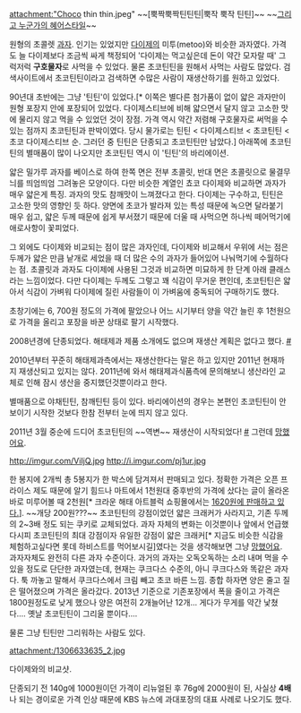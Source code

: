 attachment:"Choco thin thin.jpeg"
~~[뿍짝뿍짝틴틴틴|뿍작 뿍작 틴틴]~~
~~[http://cfile212.uf.daum.net/image/1347DE4E4FC469E30C82F0 그리고 누군가의 혜어스타일]~~

원형의 초콜렛 [[과자]]. 인기는 있었지만 [[다이제]]의 미투(metoo)와 비슷한 과자였다. 가격도 늘 다이제보다 조금씩 싸게 책정되어 '다이제는 먹고싶은데 돈이 약간 모자랄 때' 그럭저럭 '''구호물자'''로 사먹을 수 있었다. 물론 초코틴틴을 원해서 사먹는 사람도 많았다. 검색사이트에서 초코틴틴이라고 검색하면 수많은 사람이 재생산하기를 원하고 있었다.

90년대 초반에는 그냥 '틴틴'이 있었다.[* 이쪽은 별다른 첨가품이 없이 얇은 과자만이 원형 포장지 안에 포장되어 있었다. 다이제스티브에 비해 얇으면서 달지 않고 고소한 맛에 물리지 않고 먹을 수 있었던 것이 장점. 가격 역시 약간 저렴해 구호물자로 써먹을 수 있는 점까지 초코틴틴과 판박이였다. 당시 물가로는 틴틴 < 다이제스티브 < 초코틴틴 <초코 다이제스티브 순. 그러던 중 틴틴은 단종되고 초코틴틴만 남았다.] 아래쪽에 초코틴틴의 별매품이 많이 나오지만 초코틴틴 역시 이 '틴틴'의 바리에이션.

얇은 밀가루 과자를 베이스로 하여 한쪽 면은 전부 초콜릿, 반대 면은 초콜릿으로 물결무늬를 띄엄띄엄 그려놓은 모양이다. 다만 비슷한 계열인 쵸코 다이제와 비교하면 과자가 매우 얇은게 특징. 과자의 맛도 참깨맛이 느껴졌다고 한다. 다이제는 구수하고, 틴틴은 고소한 맛의 영향인 듯 하다. 양면에 초코가 발라져 있는 특성 때문에 녹으면 달라붙기 매우 쉽고, 얇은 두께 때문에 쉽게 부서졌기 때문에 더울 때 사먹으면 하나씩 떼어먹기에 애로사항이 꽃피었다.

그 외에도 다이제와 비교되는 점이 많은 과자인데, 다이제와 비교해서 우위에 서는 점은 두께가 얇은 만큼 낱개로 세었을 때 더 많은 수의 과자가 들어있어 나눠먹기에 수월하다는 점. 초콜릿과 과자도 다이제에 사용된 그것과 비교하면 미묘하게 한 단계 아래 클래스라는 느낌이었다. 다만 다이제는 두께도 그렇고 꽤 식감이 무거운 편인데, 초코틴틴은 얇아서 식감이 가벼워 다이제에 질린 사람들이 이 가벼움에 중독되어 구매하기도 했다.

초창기에는 6, 700원 정도의 가격에 팔았으나 어느 시기부터 양을 약간 늘린 후 1천원으로 가격을 올리고 포장을 바꾼 상태로 팔기 시작했다.

2008년경에 단종되었다. 해태제과 제품 소개에도 없으며 재생산 계획은 없다고 했다. [http://www.ht.co.kr/customer/view.asp?tb=htboard2&code=product&cp=2&num=62990&ref=10462 #]

2010년부터 꾸준히 해태제과측에서는 재생산한다는 말은 하고 있지만 2011년 현재까지 재생산되고 있지는 않다. 2011년에 와서 해태제과식품측에 문의해보니 생산라인 교체로 인해 잠시 생산을 중지했던것뿐이라고 한다.

별매품으로 야채틴틴, 참깨틴틴 등이 있다. 바리에이션의 경우는 본편인 초코틴틴이 안 보이기 시작한 것보다 한참 전부터 눈에 띄지 않고 있다.

2011년 3월 중순에 드디어 초코틴틴의 ~~역변~~ 재생산이 시작되었다! [http://www.ht.co.kr/product/product02_02.asp?productno=742&pcode1=1&pcode2=1 #] 그런데 [[망했어요]].

http://imgur.com/ViIjQ.jpg
http://i.imgur.com/pj1ur.jpg

한 봉지에 2개씩 총 5봉지가 한 박스에 담겨져서 판매되고 있다. 정확한 가격은 오픈 프라이스 제도 때문에 알기 힘드나 마트에서 1천원대 중후반의 가격에 샀다는 글이 올라온 바로 미루어볼 때 2천원[* 크라운 해태 아트블럭 쇼핑몰에서는 [http://www.art-block.co.kr/html/CHMall/ch_view.asp?PAGE=1&CTG_CD=01&ORD_MTD=0&ARR_TYP=A&goodscd=3613337993&update_chk=F 1620원에 판매하고 있다.]]. ~~개당 200원???~~ 초코틴틴의 강점이었던 얇은 크래커가 사라지고, 기존 두께의 2~3배 정도 되는 쿠키로 교체되었다. 과자 자체의 변화는 이것뿐이나 앞에서 언급했다시피 초코틴틴의 최대 강점이자 유일한 강점이 얇은 크래커[* 지금도 비슷한 식감을 체험하고싶다면 롯데 하비스트를 먹어보시길]였다는 것을 생각해보면 그냥 [[망했어요]]. 과자자체도 완전히 다른 과자 수준이다. 과거의 과자는 오독오독하는 소리 내며 먹을 수 있을 정도로 단단한 과자였는데, 현재는 쿠크다스 수준의, 아니 쿠크다스와 똑같은 과자다. 툭 까놓고 말해서 쿠크다스에서 크림 빼고 초코 바른 느낌. 종합 하자면 양은 줄고 질은 떨어졌으며 가격은 올라갔다.
2013년 기준으로 기존포장에서 폭을 줄이고 가격은1800원정도로 낮게 했으나 양은 여전히 2개늘어난 12개...
게다가 무게를 약간 낯쳤다....
옛날 초코틴틴이 그리울 뿐이다....

물론 그냥 틴틴만 그리워하는 사람도 있다.

attachment:/1306633635_2.jpg

다이제와의 비교샷.

단종되기 전 140g에 1000원이던 가격이 리뉴얼된 후 76g에 2000원이 된, 사실상 '''4배'''나 되는 경이로운 가격 인상 때문에 KBS 뉴스에 과대포장의 대표 사례로 나오기도 했다.
